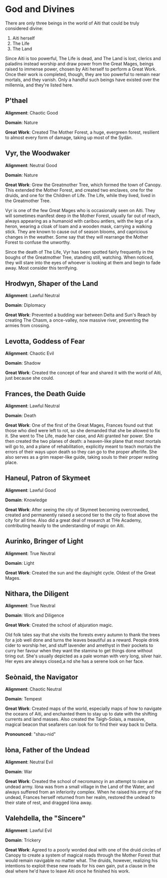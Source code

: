 
<Meta title='Setting/Gods and Divines' />

# God and Divines

There are only three beings in the world of Aiti that could be truly considered divine:

1. Aiti herself
2. The Life
3. The Land

Since Aiti is too powerful, The Life is dead, and The Land is lost, clerics and paladins instead worship and draw power from the Great Mages, beings raised to immense power, chosen by Aiti herself to perform a Great Work. Once their work is completed, though, they are too powerful to remain near mortals, and they vanish. Only a handful such beings have existed over the millennia, and they're listed here.

## P'thael

**Alignment**: Chaotic Good

**Domain**: Nature

**Great Work**: Created The Mother Forest, a huge, evergreen forest, resilient to almost every form of damage, taking up most of the Sydän.

## Vyr, the Woodwaker

**Alignment**: Neutral Good

**Domain**: Nature

**Great Work**: Grew the Greatmother Tree, which formed the town of Canopy. This extended the Mother Forest, and created two enclaves, one for the druids, and one for the Children of Life. The Life, while they lived, lived in the Greatmother Tree.

Vyr is one of the few Great Mages who is occasionally seen on Aiti. They will sometimes manifest deep in the Mother Forest, usually far out of reach, always appearing as a humanoid with caribou antlers, with the legs of a heron, wearing a cloak of loam and a wooden mask, carrying a walking stick. They are known to cause out of season blooms, and capricious changes in the weather. Some say that they will rearrange the Mother Forest to confuse the unworthy. 

Since the death of The Life, Vyr has been spotted fairly frequently in the boughs of the Greatmother Tree, standing still, watching. When noticed, they will stare into the eyes of whoever is looking at them and begin to fade away. Most consider this terrifying.

## Hrodwyn, Shaper of the Land

**Alignment**: Lawful Neutral

**Domain**: Diplomacy

**Great Work**: Prevented a budding war between Delta and Sun's Reach by creating The Chasm, a once-valley, now massive river, preventing the armies from crossing.

## Levotta, Goddess of Fear

**Alignment**: Chaotic Evil

**Domain**: Shadow

**Great Work**: Created the concept of fear and shared it with the world of Aiti, just because she could.

## Frances, the Death Guide

**Alignment**: Lawful Neutral

**Domain**: Death

**Great Work**: One of the first of the Great Mages, Frances found out that those who died were left to rot, so she demanded that she be allowed to fix it. She went to The Life, made her case, and Aiti granted her power. She then created the two planes of death: a heaven-like plane that most mortals will go to, and a plane of rehabilitation, explicitly meant to teach mortals the errors of their ways upon death so they can go to the proper afterlife. She also serves as a grim reaper-like guide, taking souls to their proper resting place.

## Haneul, Patron of Skymeet

**Alignment**: Lawful Good

**Domain**: Knowledge

**Great Work**: After seeing the city of Skymeet becoming overcrowded, created and permanently raised a second tier to the city to float above the city for all time. Also did a great deal of research at THe Academy, contributing heavily to the understanding of magic on Aiti.

## Aurinko, Bringer of Light

**Alignment**: True Neutral

**Domain**: Light

**Great Work**: Created the sun and the day/night cycle. Oldest of the Great Mages.

## Nithara, the Diligent

**Alignment**: True Neutral

**Domain**: Work and Diligence

**Great Work**: Created the school of abjuration magic. 

Old folk tales say that she visits the forests every autumn to thank the trees for a job well done and turns the leaves beautiful as a reward. People drink cider to worship her, and stuff lavender and amethyst in their pockets to curry her favour when they want the stamina to get things done without tiring out. She's usually depicted as a pale woman with very long, silver hair. Her eyes are always closed,a nd she has a serene look on her face. 

## Seònaid, the Navigator

**Alignment**: Chaotic Neutral

**Domain**: Tempest

**Great Work**: Created maps of the world, especially maps of how to navigate the oceans of Aiti, and enchanted them to stay up to date with the shifting currents and land masses. Also created the Taigh-Solais, a massive, magical beacon that seafarers can look for to find their way back to Delta. 

**Pronounced**: "shau-nid"

## Iòna, Father of the Undead

**Alignment**: Neutral Evil

**Domain**: War

**Great Work**: Created the school of necromancy in an attempt to raise an undead army. Iòna was from a small village in the Land of the Water, and always suffered from an inferiority complex. When he raised his army of the undead, Frances herself returned from her realm, restored the undead to their state of rest, and dragged Iòna away.

## Valehdella, the "Sincere"

**Alignment**: Lawful Evil

**Domain**: Trickery

**Great Work**: Agreed to a poorly worded deal with one of the druid circles of Canopy to create a system of magical roads through the Mother Forest that would remain navigable no matter what. The druids, however, realizing his intentions to exploit these new roads for his own gain, put a clause in the deal where he'd have to leave Aiti once he finished his work.